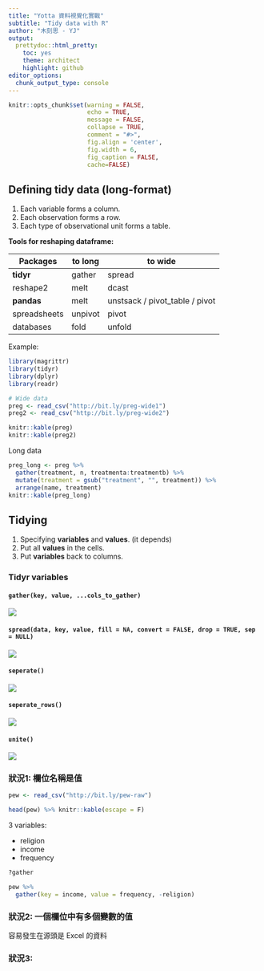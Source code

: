 ```yaml
---
title: "Yotta 資料視覺化實戰"
subtitle: "Tidy data with R"
author: "木刻思 - YJ"
output:
  prettydoc::html_pretty:
    toc: yes
    theme: architect
    highlight: github
editor_options: 
  chunk_output_type: console
---
```


```r
knitr::opts_chunk$set(warning = FALSE,
                      echo = TRUE,
                      message = FALSE,
                      collapse = TRUE,
                      comment = "#>",
                      fig.align = 'center',
                      fig.width = 6,
                      fig_caption = FALSE,
                      cache=FALSE)

```

## Defining tidy data (long-format)

1. Each variable forms a column.
2. Each observation forms a row.
3. Each type of observational unit forms a table.

**Tools for reshaping dataframe:**

| Packages     | to long | to wide                        |
|--------------|---------|--------------------------------|
| **tidyr**    | gather  | spread                         |
| reshape2     | melt    | dcast                          |
| **pandas**   | melt    | unstsack / pivot_table / pivot |
| spreadsheets | unpivot | pivot                          |
| databases    | fold    | unfold                         |

Example:

```r
library(magrittr)
library(tidyr)
library(dplyr)
library(readr)

# Wide data
preg <- read_csv("http://bit.ly/preg-wide1")
preg2 <- read_csv("http://bit.ly/preg-wide2")
```

```r
knitr::kable(preg)
knitr::kable(preg2)
```

Long data

```r
preg_long <- preg %>% 
  gather(treatment, n, treatmenta:treatmentb) %>%
  mutate(treatment = gsub("treatment", "", treatment)) %>%
  arrange(name, treatment)
knitr::kable(preg_long)
```


## Tidying

1. Specifying **variables** and **values**. (it depends)
2. Put all **values** in the cells.
3. Put **variables** back to columns.

### Tidyr variables

#### `gather(key, value, ...cols_to_gather)` 

![](img/gather.png)

#### `spread(data, key, value, fill = NA, convert = FALSE, drop = TRUE, sep = NULL)`

![](img/spread.png)

#### `seperate()`

![](img/seperate.png)

#### `seperate_rows()`

![](img/seperate_rows.png)

#### `unite()`

![](img/unite.png)

### 狀況1: 欄位名稱是值

```r
pew <- read_csv("http://bit.ly/pew-raw")
```

```r
head(pew) %>% knitr::kable(escape = F)
```


3 variables:

- religion
- income
- frequency


```r
?gather

pew %>%
  gather(key = income, value = frequency, -religion)
```


### 狀況2: 一個欄位中有多個變數的值

容易發生在源頭是 Excel 的資料

### 狀況3: 



